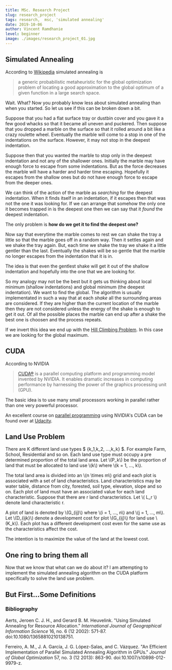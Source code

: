 ```yaml
---
title: MSc. Research Project
slug: research_project
tags: research,  msc, 'simulated annealing'
date: 2019-10-06
author: Vincent Ramdhanie
level: beginner
image: ./images/research_project_01.jpg
---
```


## Simulated Annealing
According to [Wikipedia](http://en.wikipedia.org/wiki/Simulated_annealing) simulated annealing is

>a generic probabilistic metaheuristic for the global optimization problem of locating a good approximation to the global optimum of a given function in a large search space.

Wait. What? Now you probably know less about simulated annealing than when you started. So let us see if this can be broken down a bit.

Suppose that you had a flat surface tray or dustbin cover and you gave it a few good whacks so that it became all uneven and puckered. Then suppose that you dropped a marble on the surface so that it rolled around a bit like a crazy roulette wheel. Eventually the marble will come to a stop in one of the indentations on the surface. However, it may not stop in the deepest indentation.

Suppose then that you wanted the marble to stop only in the deepest indentation and not any of the shallower ones. Initially the marble may have enough force to escape from some indentations. But as the force decreases the marble will have a harder and harder time escaping. Hopefully it escapes from the shallow ones but do not have enough force to escape from the deeper ones.

We can think of the action of the marble as *searching* for the deepest indentation. When it finds itself in an indentation, if it escapes then that was not the one it was looking for. If we can arrange that somehow the only one it becomes trapped in is the deepest one then we can say that it *found* the deepest indentation.

The only problem is **how do we get it to find the deepest one?**

Now say that everytime the marble comes to rest we can shake the tray a little so that the marble goes off in a random way. Then it settles again and we shake the tray again. But, each time we shake the tray we shake it a little gentler than the last. Eventually the shakes will be so gentle that the marble no longer escapes from the indentation that it is in.

The idea is that even the gentlest shake will get it out of the shallow indentation and hopefully into the one that we are looking for. 

So my analogy may not be the best but it gets us thinking about local minimum (shallow indentations) and global minimum (the deepest indentation). We want to find the global. The algorithm is usually implementated in such a way that at each *shake* all the surrounding areas are considered. If they are higher than the current location of the marble then they are not considered unless the energy of the shake is enough to get it out. Of all the possible places the marble can end up after a shake the best one is choosen and the process repeats.

If we invert this idea we end up with the [Hill Climbing Problem](http://en.wikipedia.org/wiki/Hill_climbing). In this case we are looking for the global maximum.

## CUDA
According to NVIDIA

>[CUDA®](http://www.nvidia.com/object/cuda_home_new.html#sthash.A6GYDjnl.dpuf) is a parallel computing platform and programming model invented by NVIDIA. It enables dramatic increases in computing performance by harnessing the power of the graphics processing unit (GPU).

The basic idea is to use many small processors working in parallel rather than one very powerful processor.

An excellent course on [parallel programming](https://www.udacity.com/course/cs344) using NVIDIA's CUDA can be found over at [Udacity](http://www.udacity.com).


## Land Use Problem
There are K different land use types $ {k_1,k_2, ...,k_k} $. For example Farm, School, Residential and so on.
Each land use type must occupy a pre determined proportion of the total land area. Let \\(P_k\\) be the proportion of land that must be allocated to land use \\(k\\) where \\(k = 1, …, k\\).

The total land area is divided into an \\(n \times m\\) grid and each plot is associated with a set of land characteristics. Land characteristics may be water table, distance from city, forested, soil type, elevation, slope and so on. Each plot of land must have an associated value for each land characteristic. Suppose that there are r land characteristics. Let \\( L_r \\) denote land characteristic r.

A plot of land is denoted by \\(G\_{ij}\\) where \\(i = 1, …, n\\) and \\(j = 1, …, m\\). Let \\(D\_{ijk}\\) denote a development cost for plot \\(G_{ij}\\) for land use \\(K_k\\). Each plot has a different development cost even for the same use as the characteristics affect the cost.

The intention is to maximize the value of the land at the lowest cost.


## One ring to bring them all
Now that we know that what can we do about it? I am attempting to implement the simulated annealing algorithm on the CUDA platform specifically to solve the land use problem. 

## But First...Some Definitions


### Bibliography

Aerts, Jeroen C. J. H., and Gerard B. M. Heuvelink. "Using Simulated Annealing for Resource Allocation." *International Journal of Geographical Information Science* 16, no. 6 (12 2002): 571-87. doi:10.1080/13658810210138751.

Ferreiro, A. M., J. A. García, J. G. López-Salas, and C. Vázquez. "An Efficient Implementation of Parallel Simulated Annealing Algorithm in GPUs." *Journal of Global Optimization* 57, no. 3 (12 2013): 863-90. doi:10.1007/s10898-012-9979-z.
